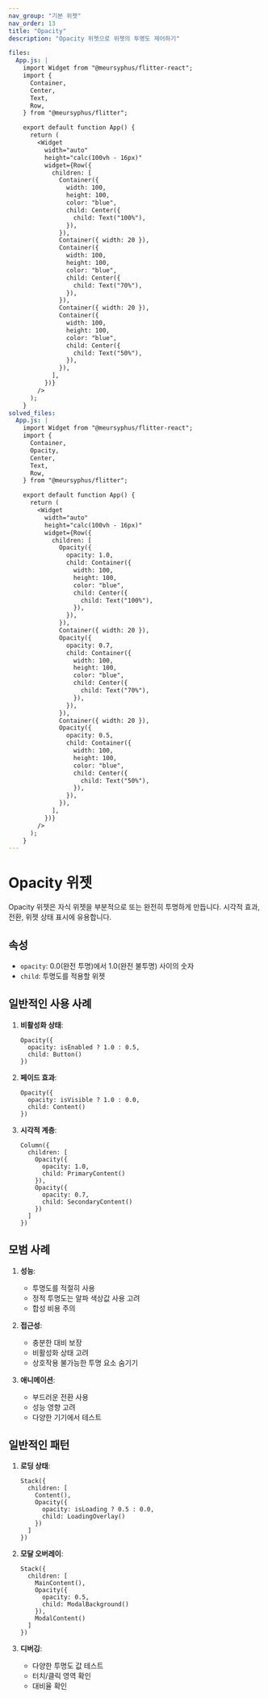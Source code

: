 ```yaml
---
nav_group: "기본 위젯"
nav_order: 13
title: "Opacity"
description: "Opacity 위젯으로 위젯의 투명도 제어하기"

files:
  App.js: |
    import Widget from "@meursyphus/flitter-react";
    import {
      Container,
      Center,
      Text,
      Row,
    } from "@meursyphus/flitter";

    export default function App() {
      return (
        <Widget
          width="auto"
          height="calc(100vh - 16px)"
          widget={Row({
            children: [
              Container({
                width: 100,
                height: 100,
                color: "blue",
                child: Center({
                  child: Text("100%"),
                }),
              }),
              Container({ width: 20 }),
              Container({
                width: 100,
                height: 100,
                color: "blue",
                child: Center({
                  child: Text("70%"),
                }),
              }),
              Container({ width: 20 }),
              Container({
                width: 100,
                height: 100,
                color: "blue",
                child: Center({
                  child: Text("50%"),
                }),
              }),
            ],
          })}
        />
      );
    }
solved_files:
  App.js: |
    import Widget from "@meursyphus/flitter-react";
    import {
      Container,
      Opacity,
      Center,
      Text,
      Row,
    } from "@meursyphus/flitter";

    export default function App() {
      return (
        <Widget
          width="auto"
          height="calc(100vh - 16px)"
          widget={Row({
            children: [
              Opacity({
                opacity: 1.0,
                child: Container({
                  width: 100,
                  height: 100,
                  color: "blue",
                  child: Center({
                    child: Text("100%"),
                  }),
                }),
              }),
              Container({ width: 20 }),
              Opacity({
                opacity: 0.7,
                child: Container({
                  width: 100,
                  height: 100,
                  color: "blue",
                  child: Center({
                    child: Text("70%"),
                  }),
                }),
              }),
              Container({ width: 20 }),
              Opacity({
                opacity: 0.5,
                child: Container({
                  width: 100,
                  height: 100,
                  color: "blue",
                  child: Center({
                    child: Text("50%"),
                  }),
                }),
              }),
            ],
          })}
        />
      );
    }
---
```


# Opacity 위젯

Opacity 위젯은 자식 위젯을 부분적으로 또는 완전히 투명하게 만듭니다. 시각적 효과, 전환, 위젯 상태 표시에 유용합니다.

## 속성

- `opacity`: 0.0(완전 투명)에서 1.0(완전 불투명) 사이의 숫자
- `child`: 투명도를 적용할 위젯

## 일반적인 사용 사례

1. **비활성화 상태**:
   ```tsx
   Opacity({
     opacity: isEnabled ? 1.0 : 0.5,
     child: Button()
   })
   ```

2. **페이드 효과**:
   ```tsx
   Opacity({
     opacity: isVisible ? 1.0 : 0.0,
     child: Content()
   })
   ```

3. **시각적 계층**:
   ```tsx
   Column({
     children: [
       Opacity({
         opacity: 1.0,
         child: PrimaryContent()
       }),
       Opacity({
         opacity: 0.7,
         child: SecondaryContent()
       })
     ]
   })
   ```

## 모범 사례

1. **성능**:
   - 투명도를 적절히 사용
   - 정적 투명도는 알파 색상값 사용 고려
   - 합성 비용 주의

2. **접근성**:
   - 충분한 대비 보장
   - 비활성화 상태 고려
   - 상호작용 불가능한 투명 요소 숨기기

3. **애니메이션**:
   - 부드러운 전환 사용
   - 성능 영향 고려
   - 다양한 기기에서 테스트

## 일반적인 패턴

1. **로딩 상태**:
   ```tsx
   Stack({
     children: [
       Content(),
       Opacity({
         opacity: isLoading ? 0.5 : 0.0,
         child: LoadingOverlay()
       })
     ]
   })
   ```

2. **모달 오버레이**:
   ```tsx
   Stack({
     children: [
       MainContent(),
       Opacity({
         opacity: 0.5,
         child: ModalBackground()
       }),
       ModalContent()
     ]
   })
   ```

3. **디버깅**:
   - 다양한 투명도 값 테스트
   - 터치/클릭 영역 확인
   - 대비율 확인
